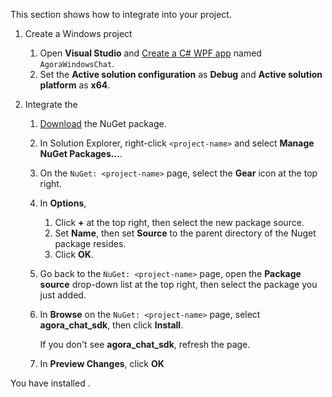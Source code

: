 <PlatformWrapper platform="windows">

This section shows how to integrate <Vpd k="SDK" /> into your project.

1. Create a Windows project

    1. Open **Visual Studio** and [Create a C# WPF app](https://learn.microsoft.com/en-us/dotnet/desktop/wpf/get-started/create-app-visual-studio?view=netdesktop-7.0#create-a-wpf-app) named `AgoraWindowsChat`.
    1. Set the **Active solution configuration** as **Debug** and **Active solution platform** as **x64**.

2. Integrate the <Vg k="CHAT_SDK"/>

    1. [Download](/sdks) the <Vpd k="SDK" /> NuGet package.

    2. In Solution Explorer, right-click `<project-name>` and select **Manage NuGet Packages...**.

    3. On the `NuGet: <project-name>` page, select the **Gear** icon at the top right.

    4. In **Options**,
        1. Click **+** at the top right, then select the new package source.
        1. Set **Name**, then set **Source** to the parent directory of the Nuget package resides.
        1. Click **OK**.

    5. Go back to the `NuGet: <project-name>` page, open the **Package source** drop-down list at the top right, then
      select the package you just added.

    6. In **Browse** on the `NuGet: <project-name>` page, select **agora_chat_sdk**, then click **Install**.

          If you don't see **agora_chat_sdk**, refresh the page.

    7. In **Preview Changes**, click **OK**

You have installed <Vpd k="SDK" />.

</PlatformWrapper>